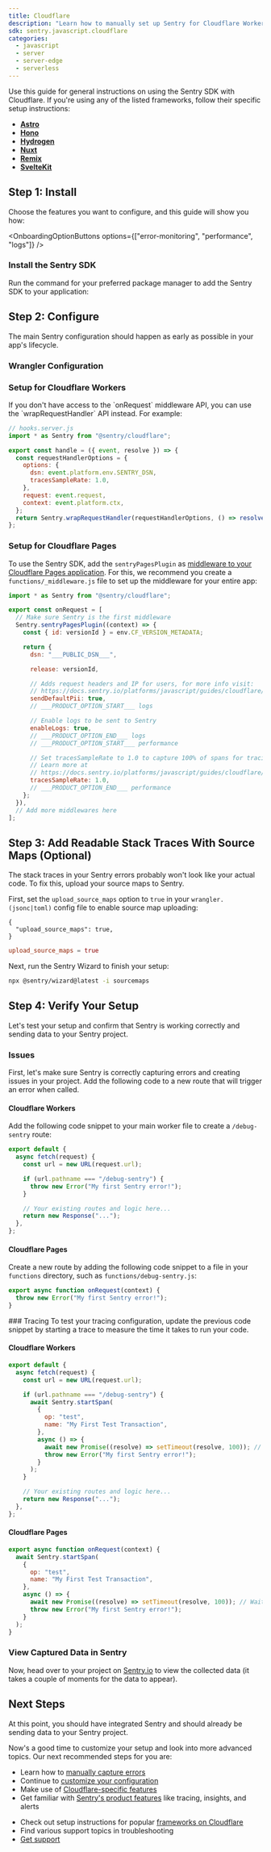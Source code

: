 ```yaml
---
title: Cloudflare
description: "Learn how to manually set up Sentry for Cloudflare Workers and Cloudflare Pages and capture your first errors."
sdk: sentry.javascript.cloudflare
categories:
  - javascript
  - server
  - server-edge
  - serverless
---
```


Use this guide for general instructions on using the Sentry SDK with Cloudflare. If you're using any of the listed frameworks, follow their specific setup instructions:

- **[Astro](frameworks/astro/)**
- **[Hono](frameworks/hono/)**
- **[Hydrogen](frameworks/hydrogen/)**
- **[Nuxt](frameworks/nuxt/)**
- **[Remix](frameworks/remix/)**
- **[SvelteKit](frameworks/sveltekit/)**

<PlatformContent includePath="getting-started-prerequisites" />

## Step 1: Install

Choose the features you want to configure, and this guide will show you how:

<OnboardingOptionButtons
  options={["error-monitoring", "performance", "logs"]}
/>

<PlatformContent includePath="getting-started-features-expandable" />

### Install the Sentry SDK

Run the command for your preferred package manager to add the Sentry SDK to your application:

<PlatformContent includePath="getting-started-install" />

## Step 2: Configure

The main Sentry configuration should happen as early as possible in your app's lifecycle.

### Wrangler Configuration

<PlatformContent includePath="getting-started-config" />

### Setup for Cloudflare Workers

<PlatformContent
  includePath="getting-started-config"
  platform="javascript.cloudflare.workers"
/>

<Expandable title="Don't have access to onRequest?">
If you don't have access to the `onRequest` middleware API, you can use the `wrapRequestHandler` API instead. For example:

```javascript
// hooks.server.js
import * as Sentry from "@sentry/cloudflare";

export const handle = ({ event, resolve }) => {
  const requestHandlerOptions = {
    options: {
      dsn: event.platform.env.SENTRY_DSN,
      tracesSampleRate: 1.0,
    },
    request: event.request,
    context: event.platform.ctx,
  };
  return Sentry.wrapRequestHandler(requestHandlerOptions, () => resolve(event));
};
```

</Expandable>

### Setup for Cloudflare Pages

To use the Sentry SDK, add the `sentryPagesPlugin` as [middleware to your Cloudflare Pages application](https://developers.cloudflare.com/pages/functions/middleware/).
For this, we recommend you create a `functions/_middleware.js` file to set up the middleware for your entire app:

```javascript {filename:functions/_middleware.js}
import * as Sentry from "@sentry/cloudflare";

export const onRequest = [
  // Make sure Sentry is the first middleware
  Sentry.sentryPagesPlugin((context) => {
    const { id: versionId } = env.CF_VERSION_METADATA;

    return {
      dsn: "___PUBLIC_DSN___",

      release: versionId,

      // Adds request headers and IP for users, for more info visit:
      // https://docs.sentry.io/platforms/javascript/guides/cloudflare/configuration/options/#sendDefaultPii
      sendDefaultPii: true,
      // ___PRODUCT_OPTION_START___ logs

      // Enable logs to be sent to Sentry
      enableLogs: true,
      // ___PRODUCT_OPTION_END___ logs
      // ___PRODUCT_OPTION_START___ performance

      // Set tracesSampleRate to 1.0 to capture 100% of spans for tracing.
      // Learn more at
      // https://docs.sentry.io/platforms/javascript/guides/cloudflare/configuration/options/#tracesSampleRate
      tracesSampleRate: 1.0,
      // ___PRODUCT_OPTION_END___ performance
    };
  }),
  // Add more middlewares here
];
```

## Step 3: Add Readable Stack Traces With Source Maps (Optional)

The stack traces in your Sentry errors probably won't look like your actual code. To fix this, upload your source maps to Sentry.

First, set the `upload_source_maps` option to `true` in your `wrangler.(jsonc|toml)` config file to enable source map uploading:

```jsonc {tabTitle:JSON} {filename:wrangler.jsonc}
{
  "upload_source_maps": true,
}
```

```toml {tabTitle:Toml} {filename:wrangler.toml}
upload_source_maps = true
```

Next, run the Sentry Wizard to finish your setup:

```bash
npx @sentry/wizard@latest -i sourcemaps
```

## Step 4: Verify Your Setup

Let's test your setup and confirm that Sentry is working correctly and sending data to your Sentry project.

### Issues

First, let's make sure Sentry is correctly capturing errors and creating issues in your project. Add the following code to a new route that will trigger an error when called.

#### Cloudflare Workers

Add the following code snippet to your main worker file to create a `/debug-sentry` route:

```javascript {filename:index.js}
export default {
  async fetch(request) {
    const url = new URL(request.url);

    if (url.pathname === "/debug-sentry") {
      throw new Error("My first Sentry error!");
    }

    // Your existing routes and logic here...
    return new Response("...");
  },
};
```

#### Cloudflare Pages

Create a new route by adding the following code snippet to a file in your `functions` directory, such as `functions/debug-sentry.js`:

```javascript {filename:debug-sentry.js}
export async function onRequest(context) {
  throw new Error("My first Sentry error!");
}
```

<OnboardingOption optionId="performance">
### Tracing
To test your tracing configuration, update the previous code snippet by starting a trace to measure the time it takes to run your code.

#### Cloudflare Workers

```javascript {filename:index.js}
export default {
  async fetch(request) {
    const url = new URL(request.url);

    if (url.pathname === "/debug-sentry") {
      await Sentry.startSpan(
        {
          op: "test",
          name: "My First Test Transaction",
        },
        async () => {
          await new Promise((resolve) => setTimeout(resolve, 100)); // Wait for 100ms
          throw new Error("My first Sentry error!");
        }
      );
    }

    // Your existing routes and logic here...
    return new Response("...");
  },
};
```

#### Cloudflare Pages

```javascript {filename:debug-sentry.js}
export async function onRequest(context) {
  await Sentry.startSpan(
    {
      op: "test",
      name: "My First Test Transaction",
    },
    async () => {
      await new Promise((resolve) => setTimeout(resolve, 100)); // Wait for 100ms
      throw new Error("My first Sentry error!");
    }
  );
}
```

</OnboardingOption>

### View Captured Data in Sentry

Now, head over to your project on [Sentry.io](https://sentry.io) to view the collected data (it takes a couple of moments for the data to appear).

<PlatformContent includePath="getting-started-verify-locate-data" />

## Next Steps

At this point, you should have integrated Sentry and should already be sending data to your Sentry project.

Now's a good time to customize your setup and look into more advanced topics. Our next recommended steps for you are:

- Learn how to [manually capture errors](/platforms/javascript/guides/cloudflare/usage/)
- Continue to [customize your configuration](/platforms/javascript/guides/cloudflare/configuration/)
- Make use of [Cloudflare-specific features](/platforms/javascript/guides/cloudflare/features)
- Get familiar with [Sentry's product features](/product) like tracing, insights, and alerts

<Expandable permalink={false} title="Are you having problems setting up the SDK?">

- Check out setup instructions for popular [frameworks on Cloudflare](/platforms/javascript/guides/cloudflare/frameworks/)
- Find various support topics in <PlatformLink to="/troubleshooting">troubleshooting</PlatformLink>
- [Get support](https://sentry.zendesk.com/hc/en-us/)

</Expandable>
